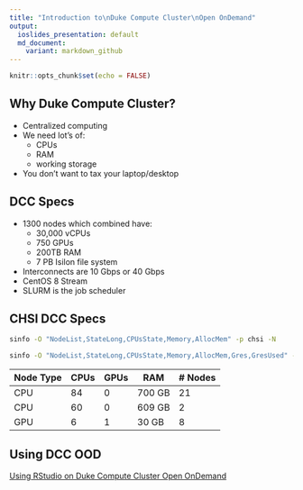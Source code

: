 ```yaml
---
title: "Introduction to\nDuke Compute Cluster\nOpen OnDemand"
output:
  ioslides_presentation: default
  md_document:
    variant: markdown_github
---
```


```r
knitr::opts_chunk$set(echo = FALSE)
```

## Why Duke Compute Cluster?
  - Centralized computing
  - We need lot's of:
    - CPUs
    - RAM
    - working storage
  - You don't want to tax your laptop/desktop

## DCC Specs
  - 1300 nodes which combined have:
    - 30,000 vCPUs
    - 750 GPUs
    - 200TB RAM
    - 7 PB Isilon file system
  - Interconnects are 10 Gbps or 40 Gbps
  - CentOS 8 Stream
  - SLURM is the job scheduler

## CHSI DCC Specs
```bash
sinfo -O "NodeList,StateLong,CPUsState,Memory,AllocMem" -p chsi -N

```

```bash
sinfo -O "NodeList,StateLong,CPUsState,Memory,AllocMem,Gres,GresUsed" -p chsi-gpu -N
```

| Node Type | CPUs | GPUs | RAM    | # Nodes |
|-----------+------+------+--------+---------|
| CPU       |   84 |    0 | 700 GB |      21 |
| CPU       |   60 |    0 | 609 GB |       2 |
| GPU       |    6 |    1 | 30 GB  |       8 |

## Using DCC OOD

[Using RStudio on Duke Compute Cluster Open OnDemand](https://gitlab.oit.duke.edu/mic-course/2022-mic/-/tree/main/computing/dcc_ood_rstudio.Rmd)


